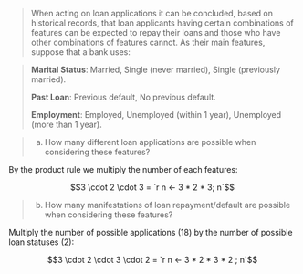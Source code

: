> When acting on loan applications it can be concluded, based on historical records, that loan applicants having certain combinations of features can be expected to repay their loans and those who have other combinations of features cannot. As their main features, suppose that a bank uses:

> **Marital Status**: Married, Single (never married), Single (previously married).
> 
> **Past Loan**: Previous default, No previous default.
>
> **Employment**: Employed, Unemployed (within 1 year), Unemployed (more than 1 year).

> (a) How many different loan applications are possible when considering these features?

By the product rule we multiply the number of each features:

$$3 \cdot 2 \cdot 3 = `r n <- 3 * 2 * 3; n`$$


> (b) How many manifestations of loan repayment/default are possible when considering these features?

Multiply the number of possible applications (18) by the number of possible loan statuses (2):

$$3 \cdot 2 \cdot 3 \cdot 2 = `r n <- 3 * 2 * 3 * 2 ; n`$$